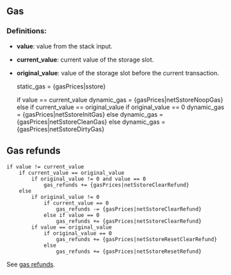 ## Gas

### Definitions:

- **value**: value from the stack input.
- **current_value**: current value of the storage slot.
- **original_value**: value of the storage slot before the current transaction.


    static_gas = {gasPrices|sstore}

    if value == current_value
        dynamic_gas = {gasPrices|netSstoreNoopGas}
    else if current_value == original_value
        if original_value == 0
            dynamic_gas = {gasPrices|netSstoreInitGas}
        else
            dynamic_gas = {gasPrices|netSstoreCleanGas}
    else
        dynamic_gas = {gasPrices|netSstoreDirtyGas}

## Gas refunds

    if value != current_value
        if current_value == original_value
            if original_value != 0 and value == 0
                gas_refunds += {gasPrices|netSstoreClearRefund}
        else
            if original_value != 0
                if current_value == 0
                    gas_refunds -= {gasPrices|netSstoreClearRefund}
                else if value == 0
                    gas_refunds += {gasPrices|netSstoreClearRefund}
            if value == original_value
                if original_value == 0
                    gas_refunds += {gasPrices|netSstoreResetClearRefund}
                else
                    gas_refunds += {gasPrices|netSstoreResetRefund}

See [gas refunds](/about#gasrefunds).
